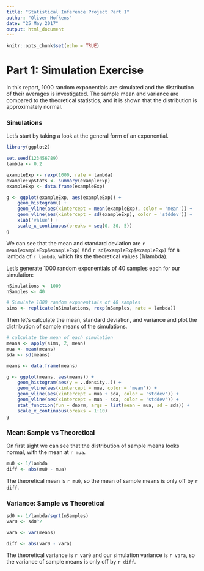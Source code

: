 ```yaml
---
title: "Statistical Inference Project Part 1"
author: "Oliver Hofkens"
date: "25 May 2017"
output: html_document
---
```


```r
knitr::opts_chunk$set(echo = TRUE)
```

# Part 1: Simulation Exercise

In this report, 1000 random exponentials are simulated and the distribution
of their averages is investigated. The sample mean and variance are compared to 
the theoretical statistics, and it is shown that the distribution is approximately
normal.

### Simulations

Let's start by taking a look at the general form of an exponential.
```r
library(ggplot2)

set.seed(123456789)
lambda <- 0.2

exampleExp <- rexp(1000, rate = lambda)
exampleExpStats <- summary(exampleExp)
exampleExp <- data.frame(exampleExp)

g <- ggplot(exampleExp, aes(exampleExp)) + 
    geom_histogram() + 
    geom_vline(aes(xintercept = mean(exampleExp), color = 'mean')) + 
    geom_vline(aes(xintercept = sd(exampleExp), color = 'stddev')) +
    xlab('value') + 
    scale_x_continuous(breaks = seq(0, 30, 5))
g
```

We can see that the mean and standard deviation are `r mean(exampleExp$exampleExp)` and `r sd(exampleExp$exampleExp)` for a lambda of `r lambda`, 
which fits the theoretical values (1/lambda).

Let's generate 1000 random exponentials of 40 samples each for our simulation:
```r
nSimulations <- 1000
nSamples <- 40

# Simulate 1000 random exponentials of 40 samples
sims <- replicate(nSimulations, rexp(nSamples, rate = lambda))
```

Then let's calculate the mean, standard deviation, and variance and plot the 
distribution of sample means of the simulations.

```r
# calculate the mean of each simulation
means <- apply(sims, 2, mean)
mua <- mean(means)
sda <- sd(means) 

means <- data.frame(means)

g <- ggplot(means, aes(means)) + 
    geom_histogram(aes(y = ..density..)) +
    geom_vline(aes(xintercept = mua, color = 'mean')) + 
    geom_vline(aes(xintercept = mua + sda, color = 'stddev')) +
    geom_vline(aes(xintercept = mua - sda, color = 'stddev')) +
    stat_function(fun = dnorm, args = list(mean = mua, sd = sda)) +
    scale_x_continuous(breaks = 1:10)
g
```

### Mean: Sample vs Theoretical

On first sight we can see that the distribution of sample means looks normal, with the mean at `r mua`. 

```r
mu0 <- 1/lambda
diff <- abs(mu0 - mua)
```

The theoretical mean is `r mu0`, so the mean of sample means is only off by `r diff`.

### Variance: Sample vs Theoretical

```r
sd0 <- 1/lambda/sqrt(nSamples)
var0 <- sd0^2

vara <- var(means)

diff <- abs(var0 - vara)
```

The theoretical variance is `r var0` and our simulation variance is `r vara`, so the variance of sample means is only off by `r diff`.
